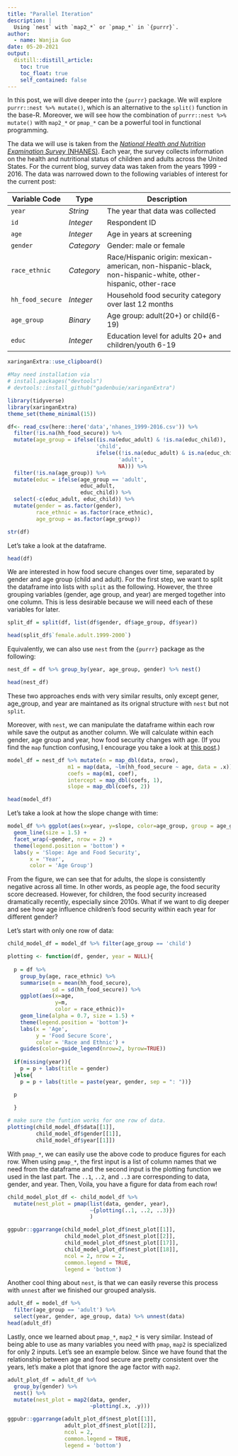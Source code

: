 ```yaml
---
title: "Parallel Iteration"
description: |
  Using `nest` with `map2_*` or `pmap_*` in `{purrr}`.
author:
  - name: Wanjia Guo
date: 05-20-2021
output:
  distill::distill_article:
    toc: true
    toc_float: true
    self_contained: false
---
```


In this post, we will dive deeper into the `{purrr}` package. 
We will explore `purrr::nest %>% mutate()`, which is an alternative to the 
`split()` function in the base-R. Moreover, we will see how the combination of 
`purrr::nest %>% mutate()` with `map2_*` or `pmap_*` can be a powerful tool in
functional programming. 

The data we will use is taken from the [*National Health and Nutrition Examination Survey* (NHANES)](https://www.cdc.gov/nchs/nhanes/index.htm). Each year, the survey collects information on the health and nutritional status of children and adults across the United States. For the current blog, survey data was taken from the years 1999 - 2016. The data was narrowed down to the following variables of interest for the current post:

::: l-body
| Variable Code    | Type    | Description                                              |
|------------------|---------|-----------------------------------------------------------|
| `year`           | *String* | The year that data was collected                         |
| `id`             | *Integer* | Respondent ID                                           |
| `age`            | *Integer* | Age in years at screening                               |
| `gender`         | *Category* | Gender: male or female                                 |
| `race_ethnic`    | *Category* | Race/Hispanic origin: mexican-american, non-hispanic-black, non-hispanic-white, other-hispanic, other-race                                         |
| `hh_food_secure` | *Integer* | Household food security category over last 12 months    |
| `age_group`      | *Binary* | Age group: adult(20+) or child(6-19)                     |
| `educ`           | *Integer* | Education level for adults 20+ and children/youth 6-19  |
:::


```r
xaringanExtra::use_clipboard()

#May need installation via 
# install.packages("devtools")
# devtools::install_github("gadenbuie/xaringanExtra")
```

```r

library(tidyverse)
library(xaringanExtra)
theme_set(theme_minimal(15))

df<- read_csv(here::here('data','nhanes_1999-2016.csv')) %>% 
  filter(!is.na(hh_food_secure)) %>% 
  mutate(age_group = ifelse((is.na(educ_adult) & !is.na(educ_child)),
                            'child',
                            ifelse((!is.na(educ_adult) & is.na(educ_child)),
                                   'adult',
                                   NA))) %>% 
  filter(!is.na(age_group)) %>% 
  mutate(educ = ifelse(age_group == 'adult',
                       educ_adult,
                       educ_child)) %>% 
  select(-c(educ_adult, educ_child)) %>% 
  mutate(gender = as.factor(gender),
         race_ethnic = as.factor(race_ethnic),
         age_group = as.factor(age_group))

str(df)
```

Let's take a look at the dataframe.

```r

head(df)

```

We are interested in how food secure changes over time, separated by gender
and age group (child and adult). For the first step, we want to split the dataframe 
into lists with `split` as the following. However, the three 
grouping variables (gender, age group, and year) are merged together into one column.
This is less desirable because we will need each of these variables for later.

```r

split_df = split(df, list(df$gender, df$age_group, df$year))

head(split_df$`female.adult.1999-2000`)

```

Equivalently, we can also use `nest` from the `{purrr}` package as the following:

```r

nest_df = df %>% group_by(year, age_group, gender) %>% nest()

head(nest_df)

```

These two approaches ends with very similar results,
only except gener, age_group, and year are maintaned as its orignal structure 
with `nest` but not `split`. 

Moreover, with `nest`, we can manipulate the dataframe within each row 
 while save the output as another column. We will calculate within each gender,
 age group and year, how food security changes with age. (If you find the 
 `map` function confusing, I encourage you take a look at 
 <a href = "https://lfrank14.github.io/fp-w2021-final/posts/looping/" target="_blank">this post</a>.)

```r

model_df = nest_df %>% mutate(n = map_dbl(data, nrow),
                   m1 = map(data, ~lm(hh_food_secure ~ age, data = .x)),
                   coefs = map(m1, coef),
                   intercept = map_dbl(coefs, 1),
                   slope = map_dbl(coefs, 2))

head(model_df)
```

Let's take a look at how the slope change with time:

```r
model_df %>% ggplot(aes(x=year, y=slope, color=age_group, group = age_group)) + 
  geom_line(size = 1.5) + 
  facet_wrap(~gender, nrow = 2) +
  theme(legend.position = 'bottom') + 
  labs(y = 'Slope: Age and Food Security',
       x = 'Year',
       color = 'Age Group')
```

From the figure, we can see that for adults, the slope is consistently negative 
across all time. In other words, as people age, the food security score decreased.
However, for children, the food security increased dramatically recently,
especially since 2010s. What if we want to dig deeper and see how age influence
children's food security within each year for different gender?

Let's start with only one row of data:

```r
child_model_df = model_df %>% filter(age_group == 'child')

plotting <- function(df, gender, year = NULL){
  
  p = df %>% 
    group_by(age, race_ethnic) %>% 
    summarise(m = mean(hh_food_secure),
              sd = sd(hh_food_secure)) %>% 
    ggplot(aes(x=age,
               y=m,
               color = race_ethnic))+
    geom_line(alpha = 0.7, size = 1.5) +
    theme(legend.position = 'bottom')+
    labs(x = 'Age',
         y = 'Food Secure Score',
         color = 'Race and Ethnic') + 
    guides(color=guide_legend(nrow=2, byrow=TRUE))
  
  if(missing(year)){
    p = p + labs(title = gender)
  }else{
    p = p + labs(title = paste(year, gender, sep = ": "))}

  p
  
  }

# make sure the funtion works for one row of data.
plotting(child_model_df$data[[1]], 
         child_model_df$gender[[1]], 
         child_model_df$year[[1]])
```

With `pmap_*`, we can easily use the above code to produce figures for each row.
When using `pmap_*`, the first input is a list of column names that we need 
from the dataframe and the second input is the plotting function we used in the 
last part. The `..1`, `..2`, and `..3` are corresponding to data, gender,
and year. Then, Voila, you have a figure for data from each row!

```r

child_model_plot_df <- child_model_df %>% 
  mutate(nest_plot = pmap(list(data, gender, year),
                          ~{plotting(..1, ..2, ..3)})
                          )

ggpubr::ggarrange(child_model_plot_df$nest_plot[[1]],
                  child_model_plot_df$nest_plot[[2]],
                  child_model_plot_df$nest_plot[[17]],
                  child_model_plot_df$nest_plot[[18]],
                  ncol = 2, nrow = 2,
                  common.legend = TRUE,
                  legend = 'bottom')

```

Another cool thing about `nest`, is that we can easily reverse this process
with `unnest` after we finished our grouped analysis. 

```r
adult_df = model_df %>% 
  filter(age_group == 'adult') %>%
  select(year, gender, age_group, data) %>% unnest(data)
head(adult_df)
```

Lastly, once we learned about `pmap_*`, `map2_*` is very similar. Instead 
of being able to use as many variables you need with `pmap`, `map2` is specialized
for only 2 inputs. Let's see an example below. Since we have found that the 
relationship between age and food secure are pretty consistent over the years,
let's make a plot that ignore the age factor with `map2`.

```r
adult_plot_df = adult_df %>% 
  group_by(gender) %>% 
  nest() %>% 
  mutate(nest_plot = map2(data, gender,
                          ~plotting(.x, .y)))

ggpubr::ggarrange(adult_plot_df$nest_plot[[1]],
                  adult_plot_df$nest_plot[[2]],
                  ncol = 2,
                  common.legend = TRUE,
                  legend = 'bottom')

```



